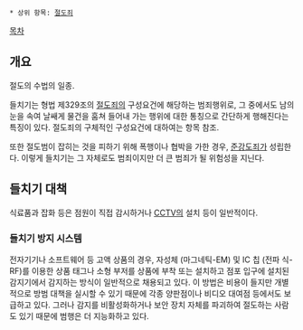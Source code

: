  * 상위 항목: [[절도죄]]

[[목차]]
== 개요 ==
{{{+1 Shoplifting / 万引き}}}

절도의 수법의 일종.

들치기는 형법 제329조의 [[절도죄]]의 구성요건에 해당하는 범죄행위로, 그 중에서도 남의 눈을 속여 날쌔게 물건을 훔쳐 들어내 가는 행위에 대한 통칭으로 간단하게 행해진다는 특징이 있다. 절도죄의 구체적인 구성요건에 대하여는 항목 참조.

또한 절도범이 잡히는 것을 피하기 위해 폭행이나 협박을 가한 경우, [[준강도]]죄가 성립한다. 이렇게 들치기는 그 자체로도 범죄이지만 더 큰 범죄가 될 위험성을 지닌다.

== 들치기 대책 ==
식료품과 잡화 등은 점원이 직접 감시하거나 [[CCTV]]의 설치 등이 일반적이다.

=== 들치기 방지 시스템 ===
전자기기나 소프트웨어 등 고액 상품의 경우, 자성체 (마그네틱-EM) 및 IC 칩 (전파 식-RF)를 이용한 상품 태그나 소형 부저를 상품에 부착 또는 설치하고 점포 입구에 설치된 감지기에서 감지하는 방식이 일반적으로 채용되고 있다. 이 방법은 비용이 들지만 개별적으로 방범 대책을 실시할 수 있기 때문에 각종 양판점이나 비디오 대여점 등에서도 보급하고 있다. 그러나 감지를 비활성화하거나 보안 장치 자체를 파괴하여 절도하는 사람도 있기 때문에 범행은 더 지능화하고 있다.
